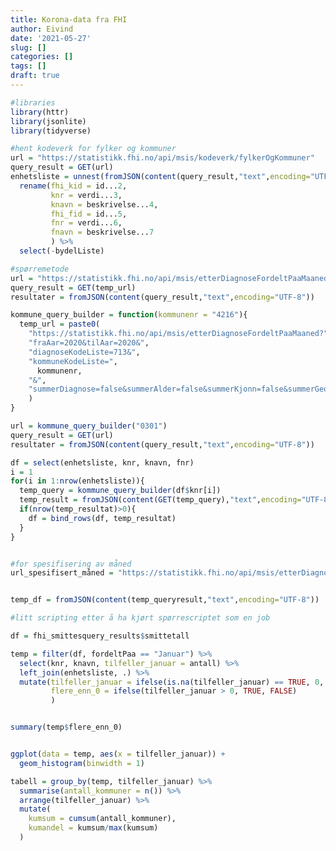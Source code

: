 ```yaml
---
title: Korona-data fra FHI
author: Eivind
date: '2021-05-27'
slug: []
categories: []
tags: []
draft: true
---
```



```r
#libraries
library(httr)
library(jsonlite)
library(tidyverse)

```


```r
#hent kodeverk for fylker og kommuner
url = "https://statistikk.fhi.no/api/msis/kodeverk/fylkerOgKommuner"
query_result = GET(url)
enhetsliste = unnest(fromJSON(content(query_result,"text",encoding="UTF-8")), cols = kommuneListe, names_repair = "universal") %>%
  rename(fhi_kid = id...2,
         knr = verdi...3,
         knavn = beskrivelse...4,
         fhi_fid = id...5,
         fnr = verdi...6,
         fnavn = beskrivelse...7
         ) %>%
  select(-bydelListe)

#spørremetode
url = "https://statistikk.fhi.no/api/msis/etterDiagnoseFordeltPaaMaaned?fraAar=2020&tilAar=2020&diagnoseKodeListe=713&fylkeKodeListe=42&kommuneKodeListe=4216&summerDiagnose=false&summerAlder=false&summerKjonn=false&summerGeografi=false&summerSmittested=false&summerSmittemaate=false&summerMaaned=false"
query_result = GET(temp_url)
resultater = fromJSON(content(query_result,"text",encoding="UTF-8"))

kommune_query_builder = function(kommunenr = "4216"){
  temp_url = paste0(
    "https://statistikk.fhi.no/api/msis/etterDiagnoseFordeltPaaMaaned?",
    "fraAar=2020&tilAar=2020&",
    "diagnoseKodeListe=713&",
    "kommuneKodeListe=",
      kommunenr,
    "&",
    "summerDiagnose=false&summerAlder=false&summerKjonn=false&summerGeografi=false&summerSmittested=false&summerSmittemaate=false&summerMaaned=false"
    )
}

url = kommune_query_builder("0301")
query_result = GET(url)
resultater = fromJSON(content(query_result,"text",encoding="UTF-8"))

df = select(enhetsliste, knr, knavn, fnr)
i = 1
for(i in 1:nrow(enhetsliste)){
  temp_query = kommune_query_builder(df$knr[i])
  temp_result = fromJSON(content(GET(temp_query),"text",encoding="UTF-8"))
  if(nrow(temp_resultat)>0){
    df = bind_rows(df, temp_resultat)
  }
}


#for spesifisering av måned
url_spesifisert_måned = "https://statistikk.fhi.no/api/msis/etterDiagnoseFordeltPaaMaaned?fraAar=2020&tilAar=2020&diagnoseKodeListe=713&fylkeKodeListe=42&kommuneKodeListe=4216&maanedNrListe=1&maanedNrListe=2&maanedNrListe=3&maanedNrListe=4&maanedNrListe=5&maanedNrListe=6&maanedNrListe=7&maanedNrListe=8&maanedNrListe=9&maanedNrListe=10&maanedNrListe=11&maanedNrListe=12&summerDiagnose=false&summerAlder=false&summerKjonn=false&summerGeografi=false&summerSmittested=false&summerSmittemaate=false&summerMaaned=false"



```


```r
temp_df = fromJSON(content(temp_queryresult,"text",encoding="UTF-8"))
```

```r
#litt scripting etter å ha kjørt spørrescriptet som en job

df = fhi_smittesquery_results$smittetall

temp = filter(df, fordeltPaa == "Januar") %>%
  select(knr, knavn, tilfeller_januar = antall) %>%
  left_join(enhetsliste, .) %>%
  mutate(tilfeller_januar = ifelse(is.na(tilfeller_januar) == TRUE, 0, tilfeller_januar),
         flere_enn_0 = ifelse(tilfeller_januar > 0, TRUE, FALSE)
         )


summary(temp$flere_enn_0)


ggplot(data = temp, aes(x = tilfeller_januar)) +
  geom_histogram(binwidth = 1)

tabell = group_by(temp, tilfeller_januar) %>%
  summarise(antall_kommuner = n()) %>%
  arrange(tilfeller_januar) %>%
  mutate(
    kumsum = cumsum(antall_kommuner),
    kumandel = kumsum/max(kumsum)
  )

```

